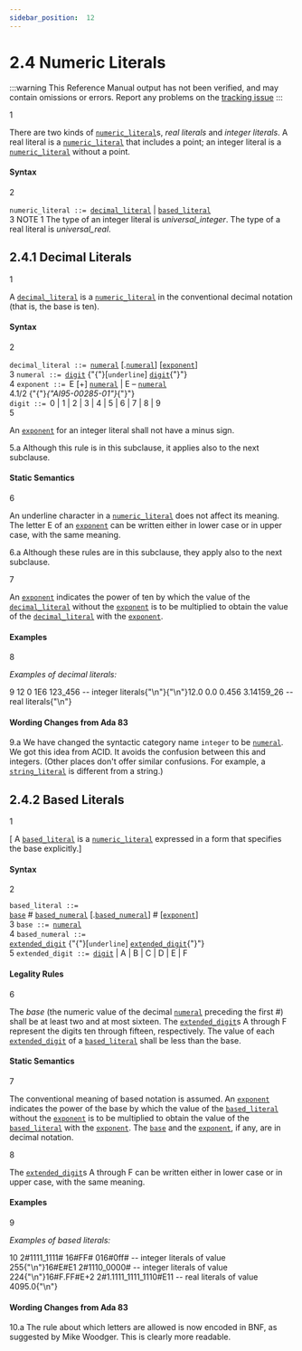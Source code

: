 ```yaml
---
sidebar_position:  12
---
```


# 2.4 Numeric Literals

:::warning
This Reference Manual output has not been verified,
and may contain omissions or errors.
Report any problems on the [tracking issue](https://github.com/ada-lang-io/ada-lang-io/issues/20)
:::


<MarginText>1</MarginText>
<p>There are two kinds of <code><a href="../AA-2/AA-2.4#S0006">numeric_literal</a></code>s, <em>real literals</em> and <em>integer literals</em>. A real literal is a <code><a href="../AA-2/AA-2.4#S0006">numeric_literal</a></code> that includes a point; an integer literal is a <code><a href="../AA-2/AA-2.4#S0006">numeric_literal</a></code> without a point. <br /></p>


#### Syntax

<MarginText>2</MarginText>

<CodeBlock>
<code>numeric_literal</code><a id="S0006"></a><code> ::= </code><code><a href="../AA-2/AA-2.4#S0007">decimal_literal</a></code> | <code><a href="../AA-2/AA-2.4#S0011">based_literal</a></code><br />

</CodeBlock>
<MarginText>3</MarginText>
<Admonition type="aarm" aarm="note" title="Note: ">
NOTE 1   The type of an integer literal is <em>universal_integer</em>. The type of a real literal is <em>universal_real</em>. <br /></Admonition>

<a id="Subclause_2.4.1"></a>

## 2.4.1  Decimal Literals

<MarginText>1</MarginText>
<p>A <code><a href="../AA-2/AA-2.4#S0007">decimal_literal</a></code> is a <code><a href="../AA-2/AA-2.4#S0006">numeric_literal</a></code> in the conventional decimal notation (that is, the base is ten). <br /></p>


#### Syntax

<MarginText>2</MarginText>

<CodeBlock>
<code>decimal_literal</code><a id="S0007"></a><code> ::= </code><code><a href="../AA-2/AA-2.4#S0008">numeral</a></code> [.<code><a href="../AA-2/AA-2.4#S0008">numeral</a></code>] [<code><a href="../AA-2/AA-2.4#S0009">exponent</a></code>]<br />

</CodeBlock>
<MarginText>3</MarginText>

<CodeBlock>
<code>numeral</code><a id="S0008"></a><code> ::= </code><code><a href="../AA-2/AA-2.4#S0010">digit</a></code> {"{"}[<code>underline</code>] <code><a href="../AA-2/AA-2.4#S0010">digit</a></code>{"}"}<br />

</CodeBlock>
<MarginText>4</MarginText>

<CodeBlock>
<code>exponent</code><a id="S0009"></a><code> ::= </code>E [+] <code><a href="../AA-2/AA-2.4#S0008">numeral</a></code> | E &ndash; <code><a href="../AA-2/AA-2.4#S0008">numeral</a></code><br />

</CodeBlock>
<MarginText>4.1/2</MarginText>
<MarginInfo items={["AI95-00285-01"]} />

<CodeBlock>
{"{"}<em>{"AI95-00285-01"}</em>{"}"} <br /><code>digit</code><a id="S0010"></a><code> ::= </code>0 | 1 | 2 | 3 | 4 | 5 | 6 | 7 | 8 | 9<br />

</CodeBlock>
<MarginText>5</MarginText>
<p>An <code><a href="../AA-2/AA-2.4#S0009">exponent</a></code> for an integer literal shall not have a minus sign. <br /></p>

<MarginText>5.a</MarginText>
<Admonition type="aarm" aarm="ramification" title="Ramification: ">
<strong></strong>Although this rule is in this subclause, it applies also to the next subclause. <br /></Admonition>


#### Static Semantics

<MarginText>6</MarginText>
<p>An underline character in a <code><a href="../AA-2/AA-2.4#S0006">numeric_literal</a></code> does not affect its meaning. The letter E of an <code><a href="../AA-2/AA-2.4#S0009">exponent</a></code> can be written either in lower case or in upper case, with the same meaning. <br /></p>

<MarginText>6.a</MarginText>
<Admonition type="aarm" aarm="ramification" title="Ramification: ">
<strong></strong>Although these rules are in this subclause, they apply also to the next subclause. <br /></Admonition>

<MarginText>7</MarginText>
<p>An <code><a href="../AA-2/AA-2.4#S0009">exponent</a></code> indicates the power of ten by which the value of the <code><a href="../AA-2/AA-2.4#S0007">decimal_literal</a></code> without the <code><a href="../AA-2/AA-2.4#S0009">exponent</a></code> is to be multiplied to obtain the value of the <code><a href="../AA-2/AA-2.4#S0007">decimal_literal</a></code> with the <code><a href="../AA-2/AA-2.4#S0009">exponent</a></code>. <br /></p>


#### Examples

<MarginText>8</MarginText>
<p><em>Examples of decimal literals:</em> <br /></p>

<MarginText>9</MarginText>
<CodeBlock language="ada">
12        0      1E6    123_456    --  integer literals{"\n"}{"\n"}12.0      0.0    0.456  3.14159_26 --  real literals{"\n"}

</CodeBlock>

#### Wording Changes from Ada 83

<MarginText>9.a</MarginText>
<Admonition type="aarm" aarm="note" title="Note: ">
We have changed the syntactic category name <code>integer</code> to be <code><a href="../AA-2/AA-2.4#S0008">numeral</a></code>. We got this idea from ACID. It avoids the confusion between this and integers. (Other places don't offer similar confusions. For example, a <code><a href="../AA-2/AA-2.6#S0016">string_literal</a></code> is different from a string.) <br /></Admonition>

<a id="Subclause_2.4.2"></a>

## 2.4.2  Based Literals

<MarginText>1</MarginText>
<p>[ A <code><a href="../AA-2/AA-2.4#S0011">based_literal</a></code> is a <code><a href="../AA-2/AA-2.4#S0006">numeric_literal</a></code> expressed in a form that specifies the base explicitly.] <br /></p>


#### Syntax

<MarginText>2</MarginText>

<CodeBlock>
<code>based_literal</code><a id="S0011"></a><code> ::= </code><br />   <code><a href="../AA-2/AA-2.4#S0012">base</a></code> # <code><a href="../AA-2/AA-2.4#S0013">based_numeral</a></code> [.<code><a href="../AA-2/AA-2.4#S0013">based_numeral</a></code>] # [<code><a href="../AA-2/AA-2.4#S0009">exponent</a></code>]<br />

</CodeBlock>
<MarginText>3</MarginText>

<CodeBlock>
<code>base</code><a id="S0012"></a><code> ::= </code><code><a href="../AA-2/AA-2.4#S0008">numeral</a></code><br />

</CodeBlock>
<MarginText>4</MarginText>

<CodeBlock>
<code>based_numeral</code><a id="S0013"></a><code> ::= </code><br />   <code><a href="../AA-2/AA-2.4#S0014">extended_digit</a></code> {"{"}[<code>underline</code>] <code><a href="../AA-2/AA-2.4#S0014">extended_digit</a></code>{"}"}<br />

</CodeBlock>
<MarginText>5</MarginText>

<CodeBlock>
<code>extended_digit</code><a id="S0014"></a><code> ::= </code><code><a href="../AA-2/AA-2.4#S0010">digit</a></code> | A | B | C | D | E | F<br />

</CodeBlock>

#### Legality Rules

<MarginText>6</MarginText>
<p>The <em>base</em> (the numeric value of the decimal <code><a href="../AA-2/AA-2.4#S0008">numeral</a></code> preceding the first #) shall be at least two and at most sixteen. The <code><a href="../AA-2/AA-2.4#S0014">extended_digit</a></code>s A through F represent the digits ten through fifteen, respectively. The value of each <code><a href="../AA-2/AA-2.4#S0014">extended_digit</a></code> of a <code><a href="../AA-2/AA-2.4#S0011">based_literal</a></code> shall be less than the base. <br /></p>


#### Static Semantics

<MarginText>7</MarginText>
<p>The conventional meaning of based notation is assumed. An <code><a href="../AA-2/AA-2.4#S0009">exponent</a></code> indicates the power of the base by which the value of the <code><a href="../AA-2/AA-2.4#S0011">based_literal</a></code> without the <code><a href="../AA-2/AA-2.4#S0009">exponent</a></code> is to be multiplied to obtain the value of the <code><a href="../AA-2/AA-2.4#S0011">based_literal</a></code> with the <code><a href="../AA-2/AA-2.4#S0009">exponent</a></code>. The <code><a href="../AA-2/AA-2.4#S0012">base</a></code> and the <code><a href="../AA-2/AA-2.4#S0009">exponent</a></code>, if any, are in decimal notation.<br /></p>

<MarginText>8</MarginText>
<p>The <code><a href="../AA-2/AA-2.4#S0014">extended_digit</a></code>s A through F can be written either in lower case or in upper case, with the same meaning. <br /></p>


#### Examples

<MarginText>9</MarginText>
<p><em>Examples of based literals:</em> <br /></p>

<MarginText>10</MarginText>
<CodeBlock language="ada">
2#1111_1111#  16#FF#       016#0ff#   --  integer literals of value 255{"\n"}16#E#E1       2#1110_0000#            --  integer literals of value 224{"\n"}16#F.FF#E+2   2#1.1111_1111_1110#E11  --  real literals of value 4095.0{"\n"}

</CodeBlock>

#### Wording Changes from Ada 83

<MarginText>10.a</MarginText>
<Admonition type="aarm" aarm="note" title="Note: ">
The rule about which letters are allowed is now encoded in BNF, as suggested by Mike Woodger. This is clearly more readable. <br /></Admonition>


